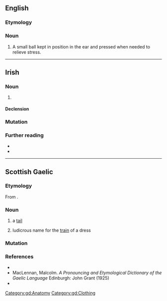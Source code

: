 ==English==

===Etymology===
{{compound|en|ear|ball}}

===Noun===
{{en-noun}}

# {{lb|en|acupuncture}} A small ball kept in position in the ear and pressed when needed to relieve stress.

----

==Irish==

===Noun===
{{ga-noun|m|earbaill|earbaill}}

# {{alternative form of|eireaball|lang=ga}}

====Declension====
{{ga-decl-m1|e|arball|arbaill}}

===Mutation===
{{ga-mut|msn}}

===Further reading===
* {{R:ga:Ó Dónaill}}
* {{R:Dinneen}}

----

==Scottish Gaelic==

===Etymology===
From {{inh|gd|sga|erball}}.

===Noun===
{{gd-noun|g=m|gen=earbaill|pl=earbaill}}

# a [[tail]]
#: {{ux|gd|'''earball''' an each|inline=1|t=paddock-pipe, horse-tail}}
#: {{ux|gd|bun an '''earbaill'''|inline=1|t=the rump}}
#: {{ux|gd|'''earball''' sguabach|inline=1|t=a bushy tail}}
# ludicrous name for the [[train]] of a dress

===Mutation===
{{gd-mut-vowel}}

===References===
* {{R:Dwelly}}
* MacLennan, Malcolm. ''A Pronouncing and Etymological Dictionary of the Gaelic Language'' Edinburgh: John Grant (1925)
* {{R:DIL|20216|head=erball}}

[[Category:gd:Anatomy]]
[[Category:gd:Clothing]]